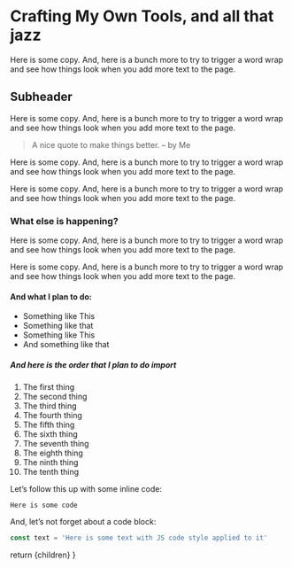 
# Crafting My Own Tools, and all that jazz

Here is some copy. And, here is a bunch more to try to trigger a word wrap and see how things look when you add more text to the page.

## Subheader

Here is some copy. And, here is a bunch more to try to trigger a word wrap and see how things look when you add more text to the page.

> A nice quote to make things better. – by Me

Here is some copy. And, here is a bunch more to try to trigger a word wrap and see how things look when you add more text to the page.

Here is some copy. And, here is a bunch more to try to trigger a word wrap and see how things look when you add more text to the page.

### What else is happening?

Here is some copy. And, here is a bunch more to try to trigger a word wrap and see how things look when you add more text to the page.

Here is some copy. And, here is a bunch more to try to trigger a word wrap and see how things look when you add more text to the page.

#### And what I plan to do:

- Something like This
- Something like that
- Something like This
- And something like that

##### And here is the order that I plan to do import

1. The first thing
2. The second thing
3. The third thing
4. The fourth thing
5. The fifth thing
6. The sixth thing
7. The seventh thing
8. The eighth thing
9. The ninth thing
10. The tenth thing

Let’s follow this up with some inline code:

`Here is some code`

And, let’s not forget about a code block:

```js
const text = 'Here is some text with JS code style applied to it'
```

  return <PostLayout>{children}</PostLayout>
}
